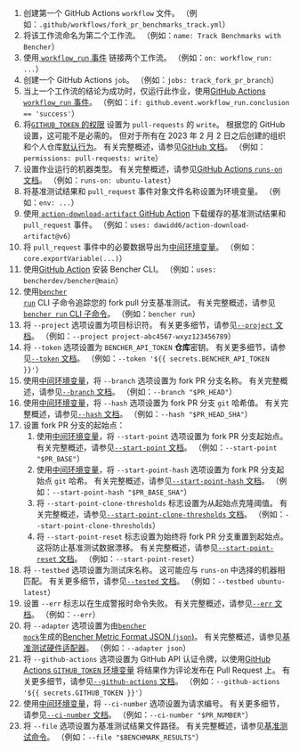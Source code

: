 
<PullRequestsForkTrackCode />

1. 创建第一个 GitHub Actions `workflow` 文件。
   （例如：`.github/workflows/fork_pr_benchmarks_track.yml`）
2. 将该工作流命名为第二个工作流。
   （例如：`name: Track Benchmarks with Bencher`）
3. 使用[ `workflow_run` 事件][github actions workflow_run] 链接两个工作流。
   （例如：`on: workflow_run: ...`）
4. 创建一个 GitHub Actions `job`。
   （例如：`jobs: track_fork_pr_branch`）
5. 当上一个工作流的结论为成功时，仅运行此作业，使用[GitHub Actions `workflow_run` 事件][github actions workflow_run]。
   （例如：`if: github.event.workflow_run.conclusion == 'success'`）
6. 将[`GITHUB_TOKEN` 的权限][github token permissions] 设置为 `pull-requests` 的 `write`。
   根据您的 GitHub 设置，这可能不是必需的。
   但对于所有在 2023 年 2 月 2 日之后创建的组织和个人仓库[默认行为][github token read only]。
   有关完整概述，请参见[GitHub 文档][github token permissions security]。
   （例如：`permissions: pull-requests: write`）
7. 设置作业运行的机器类型。
   有关完整概述，请参见[GitHub Actions `runs-on` 文档][github actions runs-on]。
   （例如：`runs-on: ubuntu-latest`）
8. 将基准测试结果和 `pull_request` 事件对象文件名称设置为环境变量。
   （例如：`env: ...`）
9. 使用[ `action-download-artifact` GitHub Action][action download artifact] 下载缓存的基准测试结果和 `pull_request` 事件。
   （例如：`uses: dawidd6/action-download-artifact@v6`）
10. 将 `pull_request` 事件中的必要数据导出为[中间环境变量][github intermediate environment variable]。
    （例如：`core.exportVariable(...)`）
11. 使用[GitHub Action][bencher cli github action] 安装 Bencher CLI。
   （例如：`uses: bencherdev/bencher@main`）
12. 使用<code><a href="/zh/docs/explanation/bencher-run/">bencher run</a></code> CLI 子命令追踪您的 fork pull 分支基准测试。
    有关完整概述，请参见[`bencher run` CLI 子命令][bencher run]。
    （例如：`bencher run`）
13. 将 `--project` 选项设置为项目标识符。
    有关更多细节，请参见[`--project` 文档][project option]。
    （例如：`--project project-abc4567-wxyz123456789`）
14. 将 `--token` 选项设置为 `BENCHER_API_TOKEN` **仓库**密钥。
    有关更多细节，请参见[`--token` 文档][token option]。
    （例如：`--token '${{ secrets.BENCHER_API_TOKEN }}'`）
15. 使用[中间环境变量][github intermediate environment variable]，将 `--branch` 选项设置为 fork PR 分支名称。
    有关完整概述，请参见[`--branch` 文档][branch option]。
    （例如：`--branch "$PR_HEAD"`）
16. 使用[中间环境变量][github intermediate environment variable]，将 `--hash` 选项设置为 fork PR 分支 `git` 哈希值。
    有关完整概述，请参见[`--hash` 文档][hash option]。
    （例如：`--hash "$PR_HEAD_SHA"`）
17. 设置 fork PR 分支的起始点：
    1. 使用[中间环境变量][github intermediate environment variable]，将 `--start-point` 选项设置为 fork PR 分支起始点。
    有关完整概述，请参见[`--start-point` 文档][start point]。
    （例如：`--start-point "$PR_BASE"`）
    2. 使用[中间环境变量][github intermediate environment variable]，将 `--start-point-hash` 选项设置为 fork PR 分支起始点 `git` 哈希。
    有关完整概述，请参见[`--start-point-hash` 文档][start point hash]。
    （例如：`--start-point-hash "$PR_BASE_SHA"`）
    3. 将 `--start-point-clone-thresholds` 标志设置为从起始点克隆阈值。
    有关完整概述，请参见[`--start-point-clone-thresholds` 文档][start point clone thresholds]。
    （例如：`--start-point-clone-thresholds`）
    4. 将 `--start-point-reset` 标志设置为始终将 fork PR 分支重置到起始点。
    这将防止基准测试数据漂移。
    有关完整概述，请参见[`--start-point-reset` 文档][start point reset]。
    （例如：`--start-point-reset`）
18. 将 `--testbed` 选项设置为测试床名称。
    这可能应与 `runs-on` 中选择的机器相匹配。
    有关更多细节，请参见[`--tested` 文档][testbed option]。
    （例如：`--testbed ubuntu-latest`）
19. 设置 `--err` 标志以在生成警报时命令失败。
   有关完整概述，请参见[`--err` 文档][alert err]。
   （例如：`--err`）
20. 将 `--adapter` 选项设置为由<code><a href="/zh/docs/reference/bencher-metric-format/#bencher-mock">bencher mock</a></code>生成的[Bencher Metric Format JSON (`json`)][bmf]。
   有关完整概述，请参见[基准测试硬件适配器][adapter json]。
   （例如：`--adapter json`）
21. 将 `--github-actions` 选项设置为 GitHub API 认证令牌，以使用[GitHub Actions `GITHUB_TOKEN` 环境变量][github token] 将结果作为评论发布在 Pull Request 上。
    有关更多细节，请参见[`--github-actions` 文档][github actions option]。
    （例如：`--github-actions '${{ secrets.GITHUB_TOKEN }}'`）
22. 使用[中间环境变量][github intermediate environment variable]，将 `--ci-number` 选项设置为请求编号。
    有关更多细节，请参见[`--ci-number` 文档][ci number option]。
    （例如：`--ci-number "$PR_NUMBER"`）
23. 将 `--file` 选项设置为基准测试结果文件路径。
    有关完整概述，请参见[基准测试命令][command argument]。
    （例如：`--file "$BENCHMARK_RESULTS"`）

[github actions workflow_run]: https://docs.github.com/zh/actions/using-workflows/events-that-trigger-workflows#workflow_run
[github token permissions]: https://docs.github.com/zh/actions/using-jobs/assigning-permissions-to-jobs#setting-the-github_token-permissions-for-a-specific-job
[github token read only]: https://github.blog/changelog/2023-02-02-github-actions-updating-the-default-github_token-permissions-to-read-only/
[github token permissions security]: https://docs.github.com/zh/actions/security-guides/automatic-token-authentication#modifying-the-permissions-for-the-github_token
[github actions runs-on]: https://docs.github.com/zh/actions/using-workflows/workflow-syntax-for-github-actions#jobsjob_idruns-on
[github intermediate environment variable]: https://docs.github.com/zh/actions/security-for-github-actions/security-guides/security-hardening-for-github-actions#using-an-intermediate-environment-variable
[action download artifact]: https://github.com/dawidd6/action-download-artifact
[bencher cli github action]: https://github.com/marketplace/actions/bencher-cli
[github action pull_request]: https://docs.github.com/zh/webhooks/webhook-events-and-payloads#pull_request
[github token]: https://docs.github.com/zh/actions/security-guides/automatic-token-authentication

[bencher run]: /zh/docs/explanation/bencher-run/
[project option]: /zh/docs/explanation/bencher-run/#--project-project
[token option]: /zh/docs/explanation/bencher-run/#--token-token
[branch option]: /zh/docs/explanation/branch-selection/#--branch-branch
[hash option]: /zh/docs/explanation/branch-selection/#--hash-hash
[start point]: /zh/docs/explanation/branch-selection/#--start-point-branch
[start point hash]: /zh/docs/explanation/branch-selection/#--start-point-hash-hash
[start point clone thresholds]: /zh/docs/explanation/branch-selection/#--start-point-clone-thresholds
[start point reset]: /zh/docs/explanation/branch-selection/#--start-point-reset
[testbed option]: /zh/docs/explanation/bencher-run/#--testbed-testbed
[alert err]: /zh/docs/explanation/thresholds/#--err
[bmf]: /zh/docs/reference/bencher-metric-format/
[adapter json]: /zh/docs/explanation/adapters/#-json
[github actions option]: /zh/docs/explanation/bencher-run/#--github-actions-github_token
[ci number option]: /zh/docs/explanation/bencher-run/#--ci-id-id
[command argument]: /zh/docs/explanation/bencher-run/#benchmark-command

